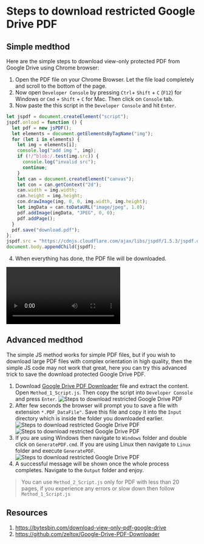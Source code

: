 # Steps to download restricted Google Drive PDF

## Simple medthod

Here are the simple steps to download view-only protected PDF from Google Drive using Chrome browser:

1. Open the PDF file on your Chrome Browser. Let the file load completely and scroll to the bottom of the page.
2. Now open `Developer Console` by pressing `Ctrl`+ `Shift` + `C` (`F12`) for Windows or `Cmd` + `Shift` + `C` for Mac. Then click on `Console` tab.
3. Now paste the this script in the `Developer Console` and hit `Enter`.

```js copy
let jspdf = document.createElement("script");
jspdf.onload = function () {
  let pdf = new jsPDF();
  let elements = document.getElementsByTagName("img");
  for (let i in elements) {
    let img = elements[i];
    console.log("add img ", img);
    if (!/^blob:/.test(img.src)) {
      console.log("invalid src");
      continue;
    }
    let can = document.createElement("canvas");
    let con = can.getContext("2d");
    can.width = img.width;
    can.height = img.height;
    con.drawImage(img, 0, 0, img.width, img.height);
    let imgData = can.toDataURL("image/jpeg", 1.0);
    pdf.addImage(imgData, "JPEG", 0, 0);
    pdf.addPage();
  }
  pdf.save("download.pdf");
};
jspdf.src = "https://cdnjs.cloudflare.com/ajax/libs/jspdf/1.5.3/jspdf.debug.js";
document.body.appendChild(jspdf);
```

4. When everything has done, the PDF file will be downloaded.

<video src="/assets/230304_2057/Download-protected-view-only-PDF-from-Google-Drive.mp4" controls="controls" style="max-width: 730px;">
</video>

## Advanced medthod

The simple JS method works for simple PDF files, but if you wish to download large PDF files with complex orientation in high quality, then the simple JS code may not work that great, here you can try this advanced trick to save the download protected Google Drive PDF.

1. Download [Google Drive PDF Downloader](https://github.com/zeltox/Google-Drive-PDF-Downloader/archive/refs/heads/master.zip) file and extract the content. Open `Method_1_Script.js`. Then copy the script into `Developer Console` and press `Enter`.
   ![Steps to download restricted Google Drive PDF](/assets/230304_2057/01.png)
2. After few seconds the browser will prompt you to save a file with extension `*.PDF_DataFile"`. Save this file and copy it into the `Input` directory which is inside the folder you downloaded earlier.
   ![Steps to download restricted Google Drive PDF](/assets/230304_2057/02.png)
   ![Steps to download restricted Google Drive PDF](/assets/230304_2057/03.png)
3. If you are using Windows then navigate to `Windows` folder and double click on `GeneratePDF.cmd`. If you are using Linux then navigate to `Linux` folder and execute `GeneratePDF`.
   ![Steps to download restricted Google Drive PDF](/assets/230304_2057/04.png)
4. A successful message will be shown once the whole process completes. Navigate to the `Output` folder and enjoy.

> You can use `Method_2_Script.js` only for PDF with less than 20 pages, if you experience any errors or slow down then follow `Method_1_Script.js`

## Resources

1. https://bytesbin.com/download-view-only-pdf-google-drive
2. https://github.com/zeltox/Google-Drive-PDF-Downloader
